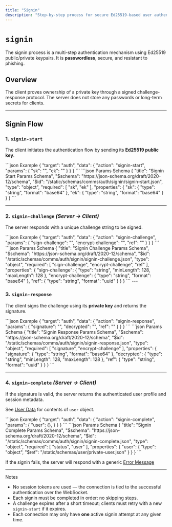 ```yaml
---
title: "Signin"
description: "Step-by-step process for secure Ed25519-based user authentication."
---
```


# `signin`

The signin process is a multi-step authentication mechanism using Ed25519 public/private keypairs. It is **passwordless**, secure, and resistant to phishing.

## Overview

The client proves ownership of a private key through a signed challenge-response protocol. The server does not store any passwords or long-term secrets for clients.

---

## Signin Flow

### 1. `signin-start`

The client initiates the authentication flow by sending its **Ed25519 public key**.

<CodeGroup>
```json Example
{
    "target": "auth",
    "data": {
        "action": "signin-start",
        "params": {
            "sk": "",
            "ek": ""
        }
    }
}
```
```json Params Schema
{
    "title": "Signin Start Params Schema",
    "$schema": "https://json-schema.org/draft/2020-12/schema",
    "$id": "/static/schemas/comms/auth/signin/signin-start.json",
    "type": "object",
    "required": [
        "sk", "ek"
    ],
    "properties": {
        "sk": {
            "type": "string",
            "format": "base64"
        },
        "ek": {
            "type": "string",
            "format": "base64"
       }
    }
}
```
</CodeGroup>

---

### 2. `signin-challenge` *(Server → Client)*

The server responds with a unique challenge string to be signed.

<CodeGroup>
```json Example
{
    "target": "auth",
    "data": {
        "action": "signin-challenge",
        "params": {
            "sign-challenge": "",
            "encrypt-challenge": "",
            "ref": ""
        }
    }
}
```
```json Params Schema
{
    "title": "Signin Challenge Params Schema",
    "$schema": "https://json-schema.org/draft/2020-12/schema",
    "$id": "/static/schemas/comms/auth/signin/signin-challenge.json",
    "type": "object",
    "required": [
        "sign-challenge",
        "encrypt-challenge",
        "ref"
    ],
    "properties": {
        "sign-challenge": {
            "type": "string",
            "minLength": 128,
            "maxLength": 128
        },
        "encrypt-challenge": {
            "type": "string",
            "format": "base64"
        },
        "ref": {
            "type": "string",
            "format": "uuid"
        }
    }
}
```
</CodeGroup>
---

### 3. `signin-response`

The client signs the challenge using its **private key** and returns the signature.

<CodeGroup>
```json Example
{
    "target": "auth",
    "data": {
        "action": "signin-response",
        "params": {
            "signature": "",
            "decrypted": "",
            "ref": ""
        }
    }
}
```
```json Params Schema
{
    "title": "Signin Response Params Schema",
    "$schema": "https://json-schema.org/draft/2020-12/schema",
    "$id": "/static/schemas/comms/auth/signin/signin-response.json",
    "type": "object",
    "required": [
        "signature",
        "encrypt-challenge"
    ],
    "properties": {
        "signature": {
            "type": "string",
            "format": "base64"
        },
        "decrypted": {
            "type": "string",
            "minLength": 128,
            "maxLength": 128
        },
        "ref": {
            "type": "string",
            "format": "uuid"
        }
    }
}
```
</CodeGroup>

---

### 4. `signin-complete` *(Server → Client)*

If the signature is valid, the server returns the authenticated user profile and session metadata.

See [User Data](/protocol/definitions/users/data) for contents of `user` object.

<CodeGroup>
```json Example
{
    "target": "auth",
    "data": {
        "action": "signin-complete",
        "params": {
            "user": {},
        }
    }
}
```
```json Params Schema
{
    "title": "Signin Complete Params Schema",
    "$schema": "https://json-schema.org/draft/2020-12/schema",
    "$id": "/static/schemas/comms/auth/signin/signin-complete.json",
    "type": "object",
    "required": [
        "status",
        "user"
    ],
    "properties": {
        "user": {
            "type": "object",
            "$ref": "/static/schemas/user/private-user.json"
        }
    }
}
```
</CodeGroup>

<Danger>If the signin fails, the server will respond with a generic [Error Message](/protocol/targets/error)</Danger>

---

<Note>Notes</Note>

- No session tokens are used — the connection is tied to the successful authentication over the WebSocket.
- Each signin must be completed in order: no skipping steps.
- A challenge expires after a short timeout; clients must retry with a new `signin-start` if it expires.
- Each connection may only have **one** active signin attempt at any given time.